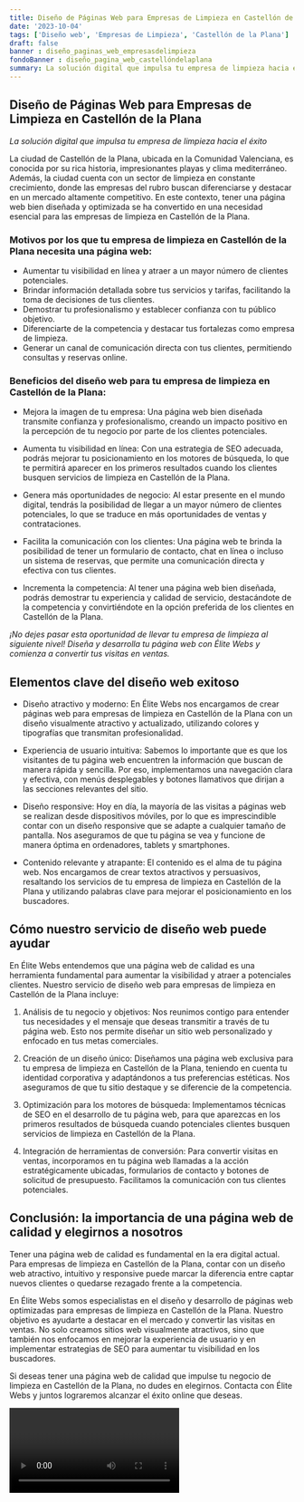 ```yaml
---
title: Diseño de Páginas Web para Empresas de Limpieza en Castellón de la Plana
date: '2023-10-04'
tags: ['Diseño web', 'Empresas de Limpieza', 'Castellón de la Plana']
draft: false
banner : diseño_paginas_web_empresasdelimpieza
fondoBanner : diseño_pagina_web_castellóndelaplana
summary: La solución digital que impulsa tu empresa de limpieza hacia el éxito
---
```


## Diseño de Páginas Web para Empresas de Limpieza en Castellón de la Plana

*La solución digital que impulsa tu empresa de limpieza hacia el éxito*

La ciudad de Castellón de la Plana, ubicada en la Comunidad Valenciana, es conocida por su rica historia, impresionantes playas y clima mediterráneo. Además, la ciudad cuenta con un sector de limpieza en constante crecimiento, donde las empresas del rubro buscan diferenciarse y destacar en un mercado altamente competitivo. En este contexto, tener una página web bien diseñada y optimizada se ha convertido en una necesidad esencial para las empresas de limpieza en Castellón de la Plana.

### Motivos por los que tu empresa de limpieza en Castellón de la Plana necesita una página web:

- Aumentar tu visibilidad en línea y atraer a un mayor número de clientes potenciales.
- Brindar información detallada sobre tus servicios y tarifas, facilitando la toma de decisiones de tus clientes.
- Demostrar tu profesionalismo y establecer confianza con tu público objetivo.
- Diferenciarte de la competencia y destacar tus fortalezas como empresa de limpieza.
- Generar un canal de comunicación directa con tus clientes, permitiendo consultas y reservas online.

### Beneficios del diseño web para tu empresa de limpieza en Castellón de la Plana:

- Mejora la imagen de tu empresa: Una página web bien diseñada transmite confianza y profesionalismo, creando un impacto positivo en la percepción de tu negocio por parte de los clientes potenciales.

- Aumenta tu visibilidad en línea: Con una estrategia de SEO adecuada, podrás mejorar tu posicionamiento en los motores de búsqueda, lo que te permitirá aparecer en los primeros resultados cuando los clientes busquen servicios de limpieza en Castellón de la Plana.

- Genera más oportunidades de negocio: Al estar presente en el mundo digital, tendrás la posibilidad de llegar a un mayor número de clientes potenciales, lo que se traduce en más oportunidades de ventas y contrataciones.

- Facilita la comunicación con los clientes: Una página web te brinda la posibilidad de tener un formulario de contacto, chat en línea o incluso un sistema de reservas, que permite una comunicación directa y efectiva con tus clientes.

- Incrementa la competencia: Al tener una página web bien diseñada, podrás demostrar tu experiencia y calidad de servicio, destacándote de la competencia y convirtiéndote en la opción preferida de los clientes en Castellón de la Plana.

*¡No dejes pasar esta oportunidad de llevar tu empresa de limpieza al siguiente nivel! Diseña y desarrolla tu página web con Élite Webs y comienza a convertir tus visitas en ventas.*

<GifSeo />

<Cta />

## Elementos clave del diseño web exitoso

- Diseño atractivo y moderno: En Élite Webs nos encargamos de crear páginas web para empresas de limpieza en Castellón de la Plana con un diseño visualmente atractivo y actualizado, utilizando colores y tipografías que transmitan profesionalidad.

- Experiencia de usuario intuitiva: Sabemos lo importante que es que los visitantes de tu página web encuentren la información que buscan de manera rápida y sencilla. Por eso, implementamos una navegación clara y efectiva, con menús desplegables y botones llamativos que dirijan a las secciones relevantes del sitio.

- Diseño responsive: Hoy en día, la mayoría de las visitas a páginas web se realizan desde dispositivos móviles, por lo que es imprescindible contar con un diseño responsive que se adapte a cualquier tamaño de pantalla. Nos aseguramos de que tu página se vea y funcione de manera óptima en ordenadores, tablets y smartphones.

- Contenido relevante y atrapante: El contenido es el alma de tu página web. Nos encargamos de crear textos atractivos y persuasivos, resaltando los servicios de tu empresa de limpieza en Castellón de la Plana y utilizando palabras clave para mejorar el posicionamiento en los buscadores.

## Cómo nuestro servicio de diseño web puede ayudar

En Élite Webs entendemos que una página web de calidad es una herramienta fundamental para aumentar la visibilidad y atraer a potenciales clientes. Nuestro servicio de diseño web para empresas de limpieza en Castellón de la Plana incluye:

1. Análisis de tu negocio y objetivos: Nos reunimos contigo para entender tus necesidades y el mensaje que deseas transmitir a través de tu página web. Esto nos permite diseñar un sitio web personalizado y enfocado en tus metas comerciales.

2. Creación de un diseño único: Diseñamos una página web exclusiva para tu empresa de limpieza en Castellón de la Plana, teniendo en cuenta tu identidad corporativa y adaptándonos a tus preferencias estéticas. Nos aseguramos de que tu sitio destaque y se diferencie de la competencia.

3. Optimización para los motores de búsqueda: Implementamos técnicas de SEO en el desarrollo de tu página web, para que aparezcas en los primeros resultados de búsqueda cuando potenciales clientes busquen servicios de limpieza en Castellón de la Plana.

4. Integración de herramientas de conversión: Para convertir visitas en ventas, incorporamos en tu página web llamadas a la acción estratégicamente ubicadas, formularios de contacto y botones de solicitud de presupuesto. Facilitamos la comunicación con tus clientes potenciales.

## Conclusión: la importancia de una página web de calidad y elegirnos a nosotros

Tener una página web de calidad es fundamental en la era digital actual. Para empresas de limpieza en Castellón de la Plana, contar con un diseño web atractivo, intuitivo y responsive puede marcar la diferencia entre captar nuevos clientes o quedarse rezagado frente a la competencia.

En Élite Webs somos especialistas en el diseño y desarrollo de páginas web optimizadas para empresas de limpieza en Castellón de la Plana. Nuestro objetivo es ayudarte a destacar en el mercado y convertir las visitas en ventas. No solo creamos sitios web visualmente atractivos, sino que también nos enfocamos en mejorar la experiencia de usuario y en implementar estrategias de SEO para aumentar tu visibilidad en los buscadores.

Si deseas tener una página web de calidad que impulse tu negocio de limpieza en Castellón de la Plana, no dudes en elegirnos. Contacta con Élite Webs y juntos lograremos alcanzar el éxito online que deseas.

<Video />

<CtaBot job='Empresas de Limpieza' city='Castellón de la Plana'/>

<Gmaps query='Castellón de la Plana+españa+maps' />
